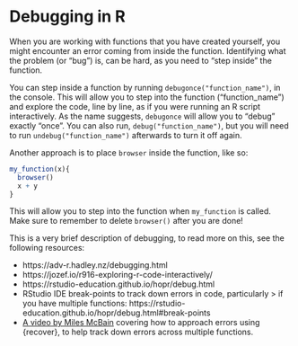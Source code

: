 # Debugging in R

When you are working with functions that you have created yourself, you might encounter an error coming from inside the function. Identifying what the problem (or "bug") is, can be hard, as you need to "step inside" the function.

You can step inside a function by running `debugonce("function_name")`, in the console. This will allow you to step into the function ("function_name") and explore the code, line by line, as if you were running an R script interactively. As the name suggests, `debugonce` will allow you to "debug" exactly "once". You can also run, `debug("function_name")`, but you will need to run `undebug("function_name")` afterwards to turn it off again.

Another approach is to place `browser` inside the function, like so:

```r
my_function(x){
  browser()
  x + y
}
```

This will allow you to step into the function when `my_function` is called. Make sure to remember to delete `browser()` after you are done!

This is a very brief description of debugging, to read more on this, see the following resources:

- https://adv-r.hadley.nz/debugging.html
- https://jozef.io/r916-exploring-r-code-interactively/
- https://rstudio-education.github.io/hopr/debug.html
- RStudio IDE break-points to track down errors in code, particularly \> if you have multiple functions: https://rstudio-education.github.io/hopr/debug.html\#break-points
- [A video by Miles McBain](<https://www.youtube.com/watch?v=M5n_2jmdJ_8) covering how to approach errors using {recover}, to help track down errors across multiple functions.

    
